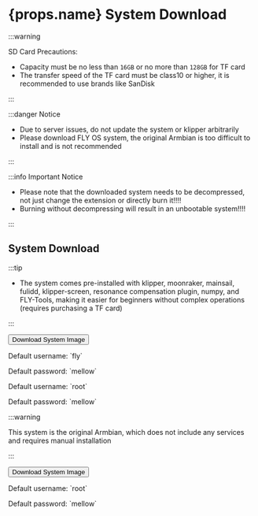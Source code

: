 




# {props.name} System Download

:::warning

SD Card Precautions:

* Capacity must be no less than `16GB` or no more than `128GB` for TF card
* The transfer speed of the TF card must be class10 or higher, it is recommended to use brands like SanDisk

:::

:::danger Notice

* Due to server issues, do not update the system or klipper arbitrarily
* Please download FLY OS system, the original Armbian is too difficult to install and is not recommended

:::

:::info Important Notice

* Please note that the downloaded system needs to be decompressed, not just change the extension or directly burn it!!!!
* Burning without decompressing will result in an unbootable system!!!!

:::

## System Download

<Tabs>
  <TabItem value="flyos" label="FLYOS (Based on Armbian)" default>

:::tip

* The system comes pre-installed with klipper, moonraker, mainsail, fulidd, klipper-screen, resonance compensation plugin, numpy, and FLY-Tools, making it easier for beginners without complex operations (requires purchasing a TF card)

:::

<Button variant="contained" disableElevation href="https://cdn.mellow.klipper.cn/IMG/Beta/FlyOS_h3_3.3.4_fix_20240928.img.xz">Download System Image</Button>

<Tabs>
<TabItem value="fly" label="Regular User" default>
<p>Default username: `fly`</p>
<p>Default password: `mellow`</p>
  </TabItem>
  <TabItem value="root" label="Root User" default>
<p>Default username: `root`</p>
<p>Default password: `mellow`</p>
  </TabItem>
</Tabs>
  </TabItem>
<TabItem value="armbian" label="Original Armbian">

:::warning

This system is the original Armbian, which does not include any services and requires manual installation

:::

<Button variant="contained" color="success" disableElevation href="https://cdn.mellow.klipper.cn/IMG/Build/Armbian_Flypilite2_bullseye_current_5.10.85.img.xz">Download System Image</Button>

<p>Default username: `root`</p>
<p>Default password: `mellow`</p>

  </TabItem>
</Tabs>